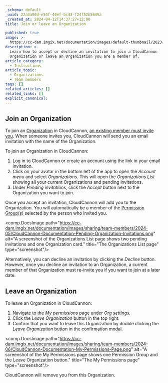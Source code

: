 ```yaml
---
_schema: default
_uuid: 22a3a80d-e54f-40ef-bc43-f24f52b5649a
_created_at: 2024-04-12T14:37:27+12:00
title: Join or leave an Organization

published: true
image: >-
  https://cc-dam.imgix.net/documentation/images/default-thumbnail/2023-Q4/CloudCannon-Documentation-Thumbnail.png
description: >-
  Learn how to accept or decline an invitation to join a CloudCannon
  Organization or leave an Organization you are a member of.
article_category:
  - Instructions
article_topic:
  - Organizations
  - Team members
tags: []
related_articles: []
related_links: []
explicit_canonical:
---
```

## Join an Organization

To join an [Organization](/documentation/articles/what-is-an-organization/) in CloudCannon, [an existing member must invite you](/documentation/articles/add-a-team-member-to-your-organization/). When someone invites you, CloudCannon will send you an email invitation with the name of the Organization.

To join an Organization in CloudCannon:

1. Log in to CloudCannon or create an account using the link in your email invitation.
2. Click on your avatar in the bottom left of the app to open the *Account menu* and select *Organizations*. This will open the *Organizations List* showing all your current Organizations and pending invitations.
3. Under *Pending invitations*, click the *Accept* button next to the Organization you want to join.

Once you accept an invitation, CloudCannon will add you to the Organization. You will automatically be a member of the [Permission Group(s)](/documentation/articles/what-are-permission-groups/) selected by the person who invited you.

<comp.DocsImage path="https://cc-dam.imgix.net/documentation/images/sharing/team-members/2024-05/CloudCannon-Documentation-Pending-Organization-Invitations.png" alt="A screenshot of the Organizations List page shows two pending invitations and one Organization card." title="The Organizations List page" type="screenshot"/>

Alternatively, you can decline an invitation by clicking the *Decline* button. However, once you decline an invitation to an Organization, a current member of that Organization must re-invite you if you want to join at a later date.

## Leave an Organization

To leave an Organization in CloudCannon:

1. Navigate to the *My permissions* page under *Org settings.*
2. Click the *Leave Organization* button in the top right.
3. Confirm that you want to leave this Organization by double clicking the *Leave Organization* button in the confirmation modal.

<comp.DocsImage path="https://cc-dam.imgix.net/documentation/images/sharing/team-members/2024-06/CloudCannon-Documentation-My-Permissions-Page.png" alt="A screenshot of the My Permissions page shows one Permission Group and the Leave Organization button." title="The My Permissions page" type="screenshot"/>

CloudCannon will remove you from this Organization.